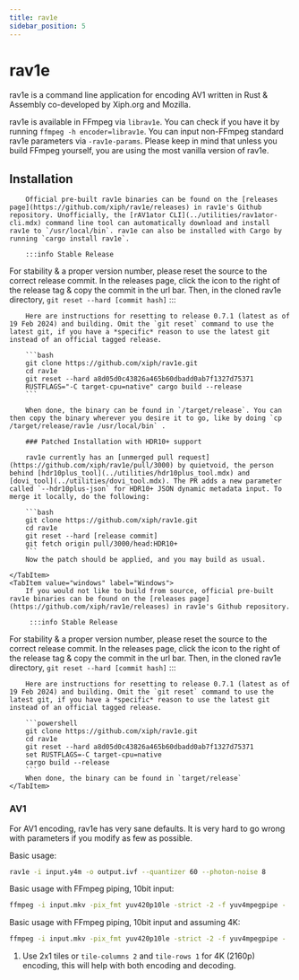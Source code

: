 ```yaml
---
title: rav1e
sidebar_position: 5
---
```



# rav1e

rav1e is a command line application for encoding AV1 written in Rust & Assembly co-developed by Xiph.org and Mozilla.

rav1e is available in FFmpeg via `librav1e`. You can check if you have it by running `ffmpeg -h encoder=librav1e`. You can input non-FFmpeg standard rav1e parameters via `-rav1e-params`. Please keep in mind that unless you build FFmpeg yourself, you are using the most vanilla version of rav1e.

## Installation

<Tabs>
    <TabItem value="unixlike" label="Linux & macOS">

        Official pre-built rav1e binaries can be found on the [releases page](https://github.com/xiph/rav1e/releases) in rav1e's Github repository. Unofficially, the [rAV1ator CLI](../utilities/rav1ator-cli.mdx) command line tool can automatically download and install rav1e to `/usr/local/bin`. rav1e can also be installed with Cargo by running `cargo install rav1e`. 

        :::info Stable Release
For stability & a proper version number, please reset the source to the correct release commit. In the releases page, click the icon to the right of the release tag & copy the commit in the url bar. Then, in the cloned rav1e directory, `git reset --hard [commit hash]`
:::

        Here are instructions for resetting to release 0.7.1 (latest as of 19 Feb 2024) and building. Omit the `git reset` command to use the latest git, if you have a *specific* reason to use the latest git instead of an official tagged release.

        ```bash
        git clone https://github.com/xiph/rav1e.git
        cd rav1e
        git reset --hard a8d05d0c43826a465b60dbadd0ab7f1327d75371
        RUSTFLAGS="-C target-cpu=native" cargo build --release
        ```

        When done, the binary can be found in `/target/release`. You can then copy the binary wherever you desire it to go, like by doing `cp /target/release/rav1e /usr/local/bin` .

        ### Patched Installation with HDR10+ support

        rav1e currently has an [unmerged pull request](https://github.com/xiph/rav1e/pull/3000) by quietvoid, the person behind [hdr10plus_tool](../utilities/hdr10plus_tool.mdx) and [dovi_tool](../utilities/dovi_tool.mdx). The PR adds a new parameter called `--hdr10plus-json` for HDR10+ JSON dynamic metadata input. To merge it locally, do the following:

        ```bash
        git clone https://github.com/xiph/rav1e.git
        cd rav1e
        git reset --hard [release commit]
        git fetch origin pull/3000/head:HDR10+
        ```
        Now the patch should be applied, and you may build as usual.

    </TabItem>
    <TabItem value="windows" label="Windows">
        If you would not like to build from source, official pre-built rav1e binaries can be found on the [releases page](https://github.com/xiph/rav1e/releases) in rav1e's Github repository.

         :::info Stable Release
For stability & a proper version number, please reset the source to the correct release commit. In the releases page, click the icon to the right of the release tag & copy the commit in the url bar. Then, in the cloned rav1e directory, `git reset --hard [commit hash]`
:::

        Here are instructions for resetting to release 0.7.1 (latest as of 19 Feb 2024) and building. Omit the `git reset` command to use the latest git, if you have a *specific* reason to use the latest git instead of an official tagged release.

        ```powershell
        git clone https://github.com/xiph/rav1e.git
        cd rav1e
        git reset --hard a8d05d0c43826a465b60dbadd0ab7f1327d75371
        set RUSTFLAGS=-C target-cpu=native
        cargo build --release
        ```
        When done, the binary can be found in `target/release` 
    </TabItem>
</Tabs>

### AV1

For AV1 encoding, rav1e has very sane defaults. It is very hard to go wrong with parameters if you modify as few as possible.

Basic usage:
```bash
rav1e -i input.y4m -o output.ivf --quantizer 60 --photon-noise 8
```

Basic usage with FFmpeg piping, 10bit input:
```bash
ffmpeg -i input.mkv -pix_fmt yuv420p10le -strict -2 -f yuv4mpegpipe - | rav1e - -o output.ivf --quantizer 80 --photon-noise 8
```

Basic usage with FFmpeg piping, 10bit input and assuming 4K:
```bash
ffmpeg -i input.mkv -pix_fmt yuv420p10le -strict -2 -f yuv4mpegpipe - | rav1e - -o output.ivf --quantizer 68 --tile-columns 2 --tile-rows 1 --photon-noise 8
```

1. Use 2x1 tiles or ``tile-columns 2`` and ``tile-rows 1`` for 4K (2160p) encoding, this will help with both encoding and decoding.